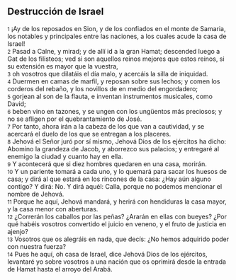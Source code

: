 == Destrucción de Israel ==

{{anchor|1}} <small>1</small> ¡Ay de los reposados en Sion, y de los confiados en el monte de Samaria, los notables y principales entre las naciones, a los cuales acude la casa de Israel!<br>
{{anchor|2}} <small>2</small> Pasad a Calne, y mirad; y de allí id a la gran Hamat; descended luego a Gat de los filisteos; ved si son aquellos reinos mejores que estos reinos, si su extensión es mayor que la vuestra,<br>
{{anchor|3}} <small>3</small> oh vosotros que dilatáis el día malo, y acercáis la silla de iniquidad.<br>
{{anchor|4}} <small>4</small> Duermen en camas de marfil, y reposan sobre sus lechos; y comen los corderos del rebaño, y los novillos de en medio del engordadero;<br>
{{anchor|5}} <small>5</small> gorjean al son de la flauta, e inventan instrumentos musicales, como David;<br>
{{anchor|6}} <small>6</small> beben vino en tazones, y se ungen con los ungüentos más preciosos; y no se afligen por el quebrantamiento de José.<br>
{{anchor|7}} <small>7</small> Por tanto, ahora irán a la cabeza de los que van a cautividad, y se acercará el duelo de los que se entregan a los placeres.<br>
{{anchor|8}} <small>8</small> Jehová el Señor juró por sí mismo, Jehová Dios de los ejércitos ha dicho: Abomino la grandeza de Jacob, y aborrezco sus palacios; y entregaré al enemigo la ciudad y cuanto hay en ella.<br>
{{anchor|9}} <small>9</small> Y acontecerá que si diez hombres quedaren en una casa, morirán.<br>
{{anchor|10}} <small>10</small> Y un pariente tomará a cada uno, y lo quemará para sacar los huesos de casa; y dirá al que estará en los rincones de la casa: ¿Hay aún alguno contigo? Y dirá: No. Y dirá aquél: Calla, porque no podemos mencionar el nombre de Jehová.<br>
{{anchor|11}} <small>11</small> Porque he aquí, Jehová mandará, y herirá con hendiduras la casa mayor, y la casa menor con aberturas.<br>
{{anchor|12}} <small>12</small> ¿Correrán los caballos por las peñas? ¿Ararán en ellas con bueyes? ¿Por qué habéis vosotros convertido el juicio en veneno, y el fruto de justicia en ajenjo?<br>
{{anchor|13}} <small>13</small> Vosotros que os alegráis en nada, que decís: ¿No hemos adquirido poder con nuestra fuerza?<br>
{{anchor|14}} <small>14</small> Pues he aquí, oh casa de Israel, dice Jehová Dios de los ejércitos, levantaré yo sobre vosotros a una nación que os oprimirá desde la entrada de Hamat hasta el arroyo del Arabá.<br>
